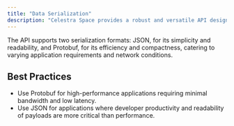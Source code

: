 ```yaml
---
title: "Data Serialization"
description: "Celestra Space provides a robust and versatile API designed to cater to diverse application needs, leveraging the efficiency and structure of both JSON and Protocol Buffers (Protobuf) for data serialization. This document outlines how to interact with the Celestras Space API via HTTPS POST Remote Procedure Calls (RPC)."
---
```


The API supports two serialization formats: JSON, for its simplicity and readability, and Protobuf, for its efficiency and compactness, catering to varying application requirements and network conditions.

## Best Practices

- Use Protobuf for high-performance applications requiring minimal bandwidth and low latency.
- Use JSON for applications where developer productivity and readability of payloads are more critical than performance.

<Snippet file="cta-start-account.mdx" />